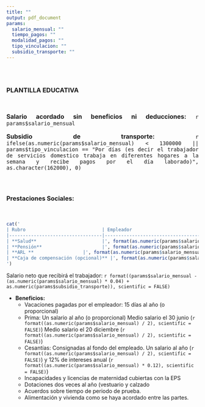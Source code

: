 ```yaml
---
title: ""
output: pdf_document
params:
  salario_mensual: ""
  tiempo_pagos: ""
  modalidad_pagos: ""
  tipo_vinculacion: ""
  subsidio_transporte: ""
---
```


<div style="height: 30px;"></div>

### PLANTILLA EDUCATIVA
\ 

<p style="text-align: justify; font-size: 16px;">
<b>Salario acordado sin beneficios ni deducciones:</b> `r params$salario_mensual`
</p>

<p style="text-align: justify; font-size: 16px;">
<b>Subsidio de transporte:</b> `r ifelse(as.numeric(params$salario_mensual) < 1300000 || params$tipo_vinculacion == "Por días (es decir el trabajador de servicios domestico trabaja en diferentes hogares a la semana y recibe pagos por el día laborado)", as.character(162000), 0)`
</p>

<div style="height: 30px;"></div>

<p style="text-align: justify; font-size: 16px;">
<b>Prestaciones Sociales:</b> 
</p>

<div style="height: 20px;"></div>

```r
cat('
| Rubro                            | Empleador                                    | Trabajador                                | 
|----------------------------------|----------------------------------------------|-------------------------------------------|
| **Salud**                        |', format(as.numeric(params$salario_mensual) * 0.085, scientific = FALSE), '|', format(as.numeric(params$salario_mensual) * 0.04, scientific = FALSE), '| 
| **Pensión**                      |', format(as.numeric(params$salario_mensual) * 0.12, scientific = FALSE), '|', format(as.numeric(params$salario_mensual) * 0.04, scientific = FALSE), '| 
| **ARL **                  |', format(as.numeric(params$salario_mensual) * 0.00052, scientific = FALSE), '| | 
| **Caja de compensación (opcional)** |', format(as.numeric(params$salario_mensual) * 0.03, scientific = FALSE), '| | 
')
```


Salario neto que recibirá el trabajador: `r format((params$salario_mensual - (as.numeric(params$salario_mensual) * 0.04) + as.numeric(params$subsidio_transporte)), scientific = FALSE)`

* **Beneficios:**
  + Vacaciones pagadas por el empleador: 15 días al año (o proporcional)
  + Prima: Un salario al año (o proporcional) Medio salario el 30 junio (`r format((as.numeric(params$salario_mensual) / 2), scientific = FALSE)`) Medio salario el 20 diciembre (`r format((as.numeric(params$salario_mensual) / 2), scientific = FALSE)`)
  + Cesantías: Consignadas al fondo del empleado. Un salario al año (`r format((as.numeric(params$salario_mensual) / 2), scientific = FALSE)`) y 12% de intereses anual  (`r format((as.numeric(params$salario_mensual) * 0.12), scientific = FALSE)`)
  + Incapacidades y licencias de maternidad cubiertas con la EPS 
  + Dotaciones dos veces al año (vestuario y calzado 
  + Acuerdos sobre tiempo de periodo de prueba. 
  + Alimentación y vivienda como se haya acordado entre las partes. 
  
    
    